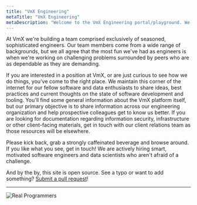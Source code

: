 ```yaml
---
title: "VmX Engineering"
metaTitle: "VmX Engineering"
metaDescription: "Welcome to the VmX Engineering portal/playground. We're hiring in Bangkog and Chennai!"
---
```


At VmX we're building a team comprised exclusively of seasoned, sophisticated
engineers. Our team members come from a wide range of backgrounds, but we all
agree that the most fun we've had as engineers is when we're working on
challenging problems surrounded by peers who are as dependable as they are
demanding.

If you are interested in a position at VmX, or are just curious to see how we do
things, you've come to the right place. We maintain this corner of the internet
for our fellow software and data enthusiasts to share ideas, best practices and
current thoughts on the state of software development and tooling. You'll find
some general information about the VmX platform itself, but our primary
objective is to share information across our engineering organization and help
prospective colleagues get to know us better. If you are looking for
documentation regarding information security, infrastructure or other
client-facing materials, get in touch with our client relations team as
those resources will be elsewhere.

Please kick back, grab a strongly caffeinated beverage and browse around. If you
like what you see, get in touch! We are actively hiring smart, motivated
software engineers and data scientists who aren't afraid of a challenge.

And by the by, this site is open source. See a typo or want to add something?
[Submit a pull request](https://github.com/Verumex/vmx_engineering)!

---

![Real Programmers](../src/components/images/real_programmers.png)
